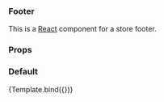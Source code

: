 

<Meta title="Footer" component={Footer} />


### Footer

This is a [React](https://reactjs.org/) component for a store footer.

### Props

<ArgsTable of={Footer} />

### Default

<Canvas>
  <Story
    name="Default"
    args={{
      socialLinks: [
        {
          name: "Github",
          iconUrl:
            "data:image/svg+xml,%3Csvg xmlns='http://www.w3.org/2000/svg' viewBox='0 0 187 182'%3E%3Cpath d='M93.04.43C41.669.43.013 42.079.013 93.457c0 41.103 26.655 75.973 63.617 88.273 4.649.86 6.356-2.02 6.356-4.48 0-2.21-.086-9.54-.126-17.32-25.88 5.63-31.341-10.97-31.341-10.97-4.232-10.75-10.329-13.61-10.329-13.61-8.441-5.78.636-5.66.636-5.66 9.341.66 14.26 9.59 14.26 9.59 8.297 14.22 21.762 10.11 27.071 7.73.835-6.01 3.246-10.12 5.906-12.44C55.4 132.22 33.68 124.24 33.68 88.598c0-10.156 3.634-18.454 9.585-24.97-.966-2.344-4.15-11.804.901-24.618 0 0 7.812-2.501 25.589 9.535 7.421-2.061 15.379-3.095 23.284-3.13 7.901.035 15.871 1.069 23.301 3.13 17.76-12.036 25.56-9.535 25.56-9.535 5.06 12.814 1.88 22.274.91 24.618 5.97 6.515 9.58 14.814 9.58 24.97 0 35.732-21.77 43.602-42.48 45.902 3.34 2.89 6.31 8.55 6.31 17.23 0 12.44-.11 22.46-.11 25.52 0 2.48 1.68 5.38 6.39 4.47 36.94-12.32 63.57-47.18 63.57-88.264 0-51.378-41.65-93.027-93.03-93.027' fill='%231B1817' fill-rule='evenodd'/%3E%3C/svg%3E",
          href: "https://github.com/canonical/operator/",
          altText: "Link 1",
        },
        {
          name: "Twitter",
          iconUrl:
            "data:image/svg+xml,%3Csvg xmlns='http://www.w3.org/2000/svg' width='40' height='40'%3E%3Cg fill='none'%3E%3Ccircle cx='20' cy='20' r='20' fill='%231DA1F2'/%3E%3Cpath fill='%23FFF' d='M16.34 30.55c8.87 0 13.72-7.35 13.72-13.72 0-.21 0-.42-.01-.62.94-.68 1.76-1.53 2.41-2.5-.86.38-1.79.64-2.77.76 1-.6 1.76-1.54 2.12-2.67-.93.55-1.96.95-3.06 1.17a4.799 4.799 0 00-3.52-1.52c-2.66 0-4.82 2.16-4.82 4.82 0 .38.04.75.13 1.1a13.68 13.68 0 01-9.94-5.04c-.41.71-.65 1.54-.65 2.42a4.8 4.8 0 002.15 4.01c-.79-.02-1.53-.24-2.18-.6v.06c0 2.34 1.66 4.28 3.87 4.73a4.807 4.807 0 01-2.18.08 4.815 4.815 0 004.5 3.35 9.693 9.693 0 01-7.14 1.99c2.11 1.38 4.65 2.18 7.37 2.18'/%3E%3C/g%3E%3C/svg%3E",
          href: "http://www.twitter.com/juju_devops",
          altText: "Link 2",
        },
        {
          name: "YouTube",
          iconUrl:
            "data:image/svg+xml,%3Csvg xmlns='http://www.w3.org/2000/svg' xmlns:xlink='http://www.w3.org/1999/xlink' width='40' height='40'%3E%3Cdefs%3E%3Cpath id='a' d='M.014.009H40v28.173H.014z'/%3E%3C/defs%3E%3Cg fill='none' fill-rule='evenodd' transform='translate(0 6)'%3E%3Cmask id='b' fill='%23fff'%3E%3Cuse xlink:href='%23a'/%3E%3C/mask%3E%3Cpath fill='%23DA322A' d='M39.164 4.4A5.026 5.026 0 0035.628.842C32.508 0 20 0 20 0S7.492 0 4.372.841a5.026 5.026 0 00-3.536 3.56C0 7.54 0 14.09 0 14.09s0 6.55.836 9.69a5.026 5.026 0 003.536 3.56c3.12.84 15.628.84 15.628.84s12.508 0 15.628-.84a5.026 5.026 0 003.536-3.56c.836-3.14.836-9.69.836-9.69s0-6.55-.836-9.69' mask='url(%23b)'/%3E%3Cpath fill='%23FFFFFE' d='M15.909 20.038V8.143l10.455 5.948-10.455 5.947'/%3E%3C/g%3E%3C/svg%3E",
          href: "http://youtube.com/jujucharms",
          altText: "Link 3",
        },
      ],
    }}
  >
    {Template.bind({})}
  </Story>
</Canvas>
